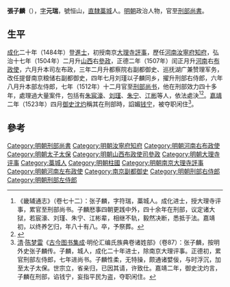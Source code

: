 {{明清人物信息框
| 姓名 = 张子麟
| 原名 =
| 圖片名稱= 
| 圖片大小 =
| 圖片說明 = 
| 最高職務 =太子太保刑部尚書
| 國家 = 大明 
| 爵位 =
| 籍貫 = [[直隶|直隶]][[真定府|真定府]][[藁城縣|藁城縣]]
| 族裔 = 
| 字號 = 
| 諡號 =
| 出生日期 = 天顺三年己卯
| 出生地點 = 
| 逝世日期 = 嘉靖二十五年丙午六月初五日
| 逝世地點 =
| 墓葬 =
| 配偶 = 
| 親屬 = 
| 出身 =
* 成化二十年甲辰科進士
| 經歷 =
| 著作 = 
}}'''張子麟'''（{{bd|1459年||1546年}}），[[表字|字]]'''元瑞'''，號恒山，[[北直隶|直隸]][[藁城区|藁城]]人。[[明朝|明朝]]政治人物，官至[[明朝刑部尚書|刑部尚書]]。

==生平==
[[成化|成化]]二十年（1484年）登[[进士|進士]]，初授南京[[大理寺|大理寺]][[大理評事|評事]]，歷任[[河南|河南]][[汝宁府|汝寧府]][[知府|知府]]，弘治十七年（1504年）二月升[[山西|山西]]右[[參政|參政]]，正德二年（1507年）闰正月升[[河南|河南]]右[[布政使|布政使]]，六月升本司左布政，三年二月升都察院右副都御史、巡抚湖广兼赞理军务，改任提督南京粮储右副都御史，四年七月刘瑾以子麟同乡，擢升刑部右侍郎，六年八月升本部左侍郎，七年（1512年）十二月官至[[刑部|刑部]][[尚书_(官职)|尚书]]，他在刑部效力四十多年，處理過大量案件，包括有[[朱宸濠|朱宸濠]]、[[刘瑾|刘瑾]]、[[朱宁|朱宁]]、[[江彬_(明朝)|江彬]]等人，依法處決<ref>《畿辅通志》（卷七十二）：张子麟，字符瑞，藁城人。成化进士，授大理寺评事，累官至刑部尚书。子麟厯事四朝更践中外，四十余年在刑部，议定诸大狱，若宸濠、刘瑾、朱宁、江彬辈，相继不轨，毅然决断，悉抵于法。嘉靖初，以终养乞归，年八十有八。卒，予祭葬。</ref><ref>{{cite news|title=古代人物--张子麟|url=http://old.gc.gov.cn/Article_Show.asp?ArticleID=797|accessdate=2014-02-14|newspaper=藁城人民政府|deadurl=yes|archiveurl=https://web.archive.org/web/20140225212556/http://old.gc.gov.cn/Article_Show.asp?ArticleID=797|archivedate=2014-02-25}}</ref>。[[嘉靖|嘉靖]]二年（1523年）四月[[御史|御史]][[沈灼|沈灼]]稱其在刑部時，諂媚[[钱宁|钱宁]]，被夺职闲住<ref>[[清朝|清]]·[[陈梦雷|陈梦雷]]《[[古今图书集成|古今图书集成]]·明伦汇编氏族典卷诸姓部》（卷87）：张子麟，按明外史张子麟传。子麟，城人，成化二十年进士，除南京大理评事。正德初，累官刑部左侍郎，七年进尚书。子麟性柔，无特操，颇通诸嬖佞，与时浮沉，加至太子太保。世宗立，省亲归，已因其请，许致仕。嘉靖二年，御史沈灼言，子麟在刑部，谄钱宁，妄指平民为盗，夺职闲住。</ref>。

==參考==
{{reflist}}
{{start box}}
{{s-off}}
{{succession box|[[何鑑|何鑑]]|[[林俊_(明朝)|林俊]]|[[明朝刑部尚書|明朝刑部尚書]]|正德七年壬申-嘉靖二年癸未<br />1512年-1523年}}
{{end box}}
{{成化二十年甲辰科殿試金榜}}
{{DEFAULTSORT:Zhang张}}
[[Category:明朝刑部尚書|Category:明朝刑部尚書]]
[[Category:明朝汝寧府知府|Category:明朝汝寧府知府]]
[[Category:明朝河南右布政使|Category:明朝河南右布政使]]
[[Category:明朝太子太保|Category:明朝太子太保]]
[[Category:明朝山西布政使司參政|Category:明朝山西布政使司參政]]
[[Category:明朝大理寺评事|Category:明朝大理寺评事]]
[[Category:藁城人|Category:藁城人]]
[[Category:明朝柱國|Category:明朝柱國]]
[[Category:明朝南京大理寺評事|Category:明朝南京大理寺評事]]
[[Category:明朝河南左布政使|Category:明朝河南左布政使]]
[[Category:南京副都御史|Category:南京副都御史]]
[[Category:明朝刑部右侍郎|Category:明朝刑部右侍郎]]
[[Category:明朝刑部左侍郎|Category:明朝刑部左侍郎]]